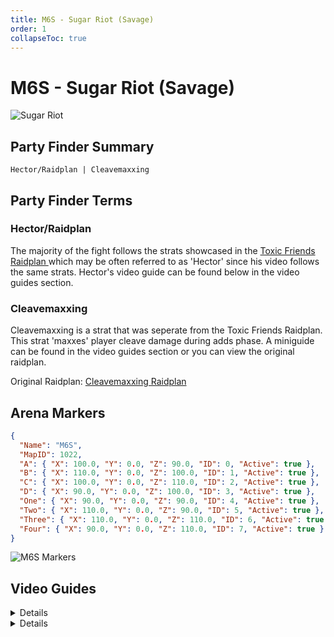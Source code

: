 ```yaml
---
title: M6S - Sugar Riot (Savage)
order: 1
collapseToc: true
---
```


# M6S - Sugar Riot (Savage)

![Sugar Riot](/images/thumbnails/savage/aac_cw/m6s.png)

## Party Finder Summary

```
Hector/Raidplan | Cleavemaxxing
```

## Party Finder Terms

### Hector/Raidplan

The majority of the fight follows the strats showcased in the [Toxic Friends Raidplan ](<https://raidplan.io/plan/Pgj53K49w8LAZpI6>)
which may be often referred to as 'Hector' since his video follows the same strats.
Hector's video guide can be found below in the video guides section.

### Cleavemaxxing

Cleavemaxxing is a strat that was seperate from the Toxic Friends Raidplan. This strat 'maxxes' player cleave damage
during adds phase. A miniguide can be found in the video guides section or you can view the original raidplan.

Original Raidplan: [Cleavemaxxing Raidplan](<https://raidplan.io/plan/ywV9cu6GRQ68SQLy>)

## Arena Markers

```json
{
  "Name": "M6S",
  "MapID": 1022,
  "A": { "X": 100.0, "Y": 0.0, "Z": 90.0, "ID": 0, "Active": true },
  "B": { "X": 110.0, "Y": 0.0, "Z": 100.0, "ID": 1, "Active": true },
  "C": { "X": 100.0, "Y": 0.0, "Z": 110.0, "ID": 2, "Active": true },
  "D": { "X": 90.0, "Y": 0.0, "Z": 100.0, "ID": 3, "Active": true },
  "One": { "X": 90.0, "Y": 0.0, "Z": 90.0, "ID": 4, "Active": true },
  "Two": { "X": 110.0, "Y": 0.0, "Z": 90.0, "ID": 5, "Active": true },
  "Three": { "X": 110.0, "Y": 0.0, "Z": 110.0, "ID": 6, "Active": true },
  "Four": { "X": 90.0, "Y": 0.0, "Z": 110.0, "ID": 7, "Active": true }
}
```

![M6S Markers](/images/thumbnails/savage/aac_cw/markers/m6s_markers.png)

## Video Guides

<Details title="M6S Guide - AAC Cruiserweight M2 Savage (Sugar Riot)">
  <YouTube videoId="Ga1NECiADbM" />
</Details>

<Details title="Cleavemaxxing Adds - M6S Mini-Guide">
  <YouTube videoId="nxj6HD0uRbY" />
</Details>
